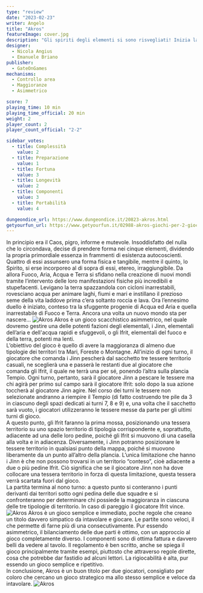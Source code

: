 ```yaml
---
type: "review"
date: "2023-02-23"
writer: Angelo
title: "Akros"
featureImage: cover.jpg
description: "Gli spiriti degli elementi si sono risvegliati! Inizia la guerra"
designer:
  - Nicola Angius
  - Emanuele Briano
publisher:
  - GateOnGames
mechanisms:
  - Controllo area
  - Maggioranze
  - Asimmetrico

score: 7
playing_time: 10 min
playing_time_official: 20 min
weight: 2
player_count: 2
player_count_official: "2-2"

sidebar_votes:
  - title: Complessità
    value: 2
  - title: Preparazione
    value: 1
  - title: Fortuna
    value: 3
  - title: Longevità
    value: 2
  - title: Componenti
    value: 3
  - title: Portabilità
    value: 4

dungeondice_url: https://www.dungeondice.it/20823-akros.html
getyourfun_url: https://www.getyourfun.it/02988-akros-giochi-per-2-giocatori.html
---
```


<Setting>
  In principio era il Caos, pigro, informe e mutevole. Insoddisfatto del nulla
  che lo circondava, decise di prendere forma nei cinque elementi, dividendo la
  propria primordiale essenza in frammenti di esistenza autocoscienti. Quattro
  di essi assunsero una forma fisica e tangibile, mentre il quinto, lo Spirito,
  si erse incorporeo al di sopra di essi, etereo, irraggiungibile. Da allora
  Fuoco, Aria, Acqua e Terra si sfidano nella creazione di nuovi mondi tramite
  l’intervento delle loro manifestazioni fisiche più incredibili e stupefacenti.
  Levigano la terra spazzandola con cicloni inarrestabili, rovesciano acqua per
  animare laghi, fiumi e mari e instillano il prezioso seme della vita laddove
  prima c’era soltanto roccia e lava. Ora l’ennesimo duello è iniziato, conteso
  tra la sfuggente progenie di Acqua ed Aria e quella inarrestabile di Fuoco e
  Terra. Ancora una volta un nuovo mondo sta per nascere...
</Setting>

<img src="./game1.jpg" alt="Akros" />

<Rules>
Akros è un gioco scacchistico asimmetrico, nel quale dovremo gestire una delle potenti fazioni degli elementali, i Jinn, elementali dell’aria e dell'acqua rapidi e sfuggevoli, o gli Ifrit, elementali del fuoco e della terra, potenti ma lenti. <br/>
L’obiettivo del gioco è quello di avere la maggioranza di almeno due tipologie dei territori tra Mari, Foreste o Montagne. All’inizio di ogni turno, il giocatore che comanda i Jinn pescherà dal sacchetto tre tessere territorio casuali, ne sceglierà una e passerà le restanti due al giocatore che comanda gli Ifrit, il quale ne terrà una per sé, ponendo l’altra sulla plancia Tempio. Ogni turno, pertanto, sarà il giocatore Jinn a pescare le tessere ma chi agirà per primo sul campo sarà il giocatore Ifrit: solo dopo la sua azione toccherà al giocatore Jinn agire. Nel corso dei turni le tessere non selezionate andranno a riempire il Tempio (di fatto costruendo tre pile da 3 in ciascuno degli spazi dedicati ai turni 7, 8 e 9) e, una volta che il sacchetto sarà vuoto, i giocatori utilizzeranno le tessere messe da parte per gli ultimi turni di gioco.<br/>
A questo punto, gli Ifrit faranno la prima mossa, posizionando una tessera territorio su uno spazio territorio di tipologia corrispondente e, soprattutto, adiacente ad una delle loro pedine, poiché gli Ifrit si muovono di una casella alla volta e in adiacenza. Diversamente, i Jinn potranno posizionare le tessere territorio in qualsiasi punto della mappa, poiché si muovono liberamente da un punto all’altro della plancia. L’unica limitazione che hanno i Jinn è che non possono trovarsi in un territorio “conteso”, cioè adiacente a due o più pedine Ifrit. Ciò significa che se il giocatore Jinn non ha dove collocare una tessera territorio in forza di questa limitazione, questa tessera verrà scartata fuori dal gioco. <br/>
La partita termina al nono turno: a questo punto si conteranno i punti derivanti dai territori sotto ogni pedina delle due squadre e si confronteranno per determinare chi possiede la maggioranza in ciascuna delle tre tipologie di territorio. In caso di pareggio il giocatore Ifrit vince.

</Rules>

<img src="./game2.jpg" alt="Akros" />

<Feedback>
  Akros è un gioco semplice e immediato, poche regole che creano un titolo
  davvero simpatico da intavolare e giocare. Le partite sono veloci, il che
  permette di farne più di una consecutivamente. Pur essendo asimmetrico, il
  bilanciamento delle due parti è ottimo, con un approccio al gioco
  completamente diverso. I componenti sono di ottima fattura e davvero belli da
  vedere al tavolo. Il regolamento è ben scritto, anche se spiega il gioco
  principalmente tramite esempi, piuttosto che attraverso regole dirette, cosa
  che potrebbe dar fastidio ad alcuni lettori. La rigiocabilità è alta, pur
  essendo un gioco semplice e ripetitivo. <br />
  In conclusione, Akros è un buon titolo per due giocatori, consigliato per coloro
  che cercano un gioco strategico ma allo stesso semplice e veloce da intavolare.
</Feedback>

<img src="./game3.jpg" alt="Akros" />
